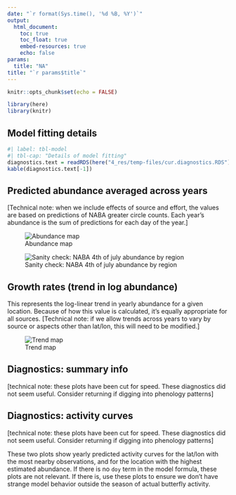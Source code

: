 ```yaml
---
date: "`r format(Sys.time(), '%d %B, %Y')`"
output: 
  html_document: 
    toc: true
    toc_float: true
    embed-resources: true
    echo: false
params:
  title: "NA"
title: "`r params$title`"
---
```


```r
knitr::opts_chunk$set(echo = FALSE)
```


```r
library(here)
library(knitr)
```


## Model fitting details


```r
#| label: tbl-model
#| tbl-cap: "Details of model fitting"
diagnostics.text = readRDS(here("4_res/temp-files/cur.diagnostics.RDS"))
kable(diagnostics.text[-1])
```


## Predicted abundance averaged across years

[Technical note: when we include effects of source and effort, the values are based on predictions
of NABA greater circle counts. Each year's abundance is the sum of predictions for each day of the year.]


![Abundance map](../4_res/temp-files/cur.abund.jpg)

![Sanity check: NABA 4th of july abundance by region](../4_res/temp-files/cur.nfj.abund.jpg)

## Growth rates (trend in log abundance)

This represents the log-linear trend in yearly abundance for a given location. Because of how this value is calculated, it's equally appropriate for all sources. [Technical note: if we allow trends across years
to vary by source or aspects other than lat/lon, this will need to be modified.]


![Trend map](../4_res/temp-files/cur.trend.jpg)

<!-- ![Reference: NABA 4th of july abundance by region](../4_res/temp-files/cur.nfj.trend.jpg) -->

## Diagnostics: summary info

[technical note: these plots have been cut for speed. These diagnostics did not seem useful. Consider returning if digging into phenology patterns]

<!-- ![Data across the year, split by inferred or not](../4_res/temp-files/cur.hist.jpg) -->

<!-- ![Data by region, using FWS regions](../4_res/temp-files/cur.counts.jpg) -->

## Diagnostics: activity curves

[technical note: these plots have been cut for speed. These diagnostics did not seem useful. Consider returning if digging into phenology patterns]

These two plots show yearly predicted activity curves for the lat/lon with the most nearby observations,
and for the location with the highest estimated abundance. If there is no `doy` term in the
model formula, these plots are not relevant. If there is, use these plots to ensure we don't have
strange model behavior outside the season of actual butterfly activity.

<!-- ![Location of maximum data density](../4_res/temp-files/cur.activity.maxdata.jpg) -->

<!-- ![Data by region, using FWS regions](../4_res/temp-files/cur.activity.maxabund.jpg) -->